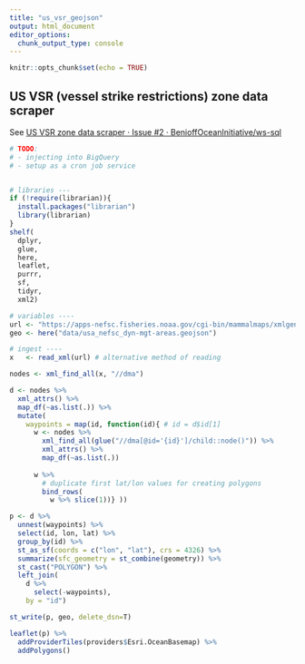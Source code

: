 ```yaml
---
title: "us_vsr_geojson"
output: html_document
editor_options: 
  chunk_output_type: console
---
```


```r
knitr::opts_chunk$set(echo = TRUE)
```

## US VSR (vessel strike restrictions) zone data scraper

See [US VSR zone data scraper · Issue #2 · BenioffOceanInitiative/ws-sql](https://github.com/BenioffOceanInitiative/ws-sql/issues/2)

```r
# TODO: 
# - injecting into BigQuery
# - setup as a cron job service


# libraries ---
if (!require(librarian)){
  install.packages("librarian")
  library(librarian)
}
shelf(
  dplyr,
  glue,
  here,
  leaflet,
  purrr,
  sf,
  tidyr,
  xml2)

# variables ----
url <- "https://apps-nefsc.fisheries.noaa.gov/cgi-bin/mammalmaps/xmlgenDMA.pl"
geo <- here("data/usa_nefsc_dyn-mgt-areas.geojson")

# ingest ----
x   <- read_xml(url) # alternative method of reading 

nodes <- xml_find_all(x, "//dma")

d <- nodes %>% 
  xml_attrs() %>% 
  map_df(~as.list(.)) %>% 
  mutate(
    waypoints = map(id, function(id){ # id = d$id[1]
      w <- nodes %>% 
        xml_find_all(glue("//dma[@id='{id}']/child::node()")) %>% 
        xml_attrs() %>%
        map_df(~as.list(.))
      
      w %>% 
        # duplicate first lat/lon values for creating polygons
        bind_rows(
          w %>% slice(1))} ))

p <- d %>% 
  unnest(waypoints) %>% 
  select(id, lon, lat) %>% 
  group_by(id) %>% 
  st_as_sf(coords = c("lon", "lat"), crs = 4326) %>% 
  summarize(sfc_geometry = st_combine(geometry)) %>% 
  st_cast("POLYGON") %>% 
  left_join(
    d %>% 
      select(-waypoints),
    by = "id")

st_write(p, geo, delete_dsn=T)
```

```r
leaflet(p) %>%
  addProviderTiles(providers$Esri.OceanBasemap) %>% 
  addPolygons() 
```


